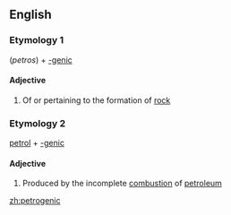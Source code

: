 ==English==

===Etymology 1===
{{Gr.}} (''petros'') + [[-genic]]

====Adjective====
{{en-adj|-}}

# Of or pertaining to the formation of [[rock]]

===Etymology 2===
[[petrol]] + [[-genic]]

====Adjective====
{{en-adj|-}}

# {{context|of hydrocarbons etc}} Produced by the incomplete [[combustion]] of [[petroleum]]

[[zh:petrogenic]]